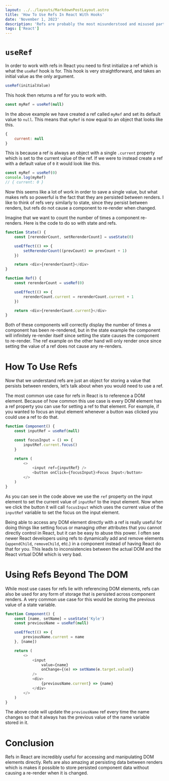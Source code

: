 ```yaml
---
layout: ../../layouts/MarkdownPostLayout.astro
title: 'How To Use Refs In React With Hooks'
date: 'November 1, 2023'
description: 'Refs are probably the most misunderstood and misused part of React. All too often, I see developers using refs to manipulate the DOM directly or work around React in someway which makes working with React much harder. In this article I am going to go over everything you need to know about refs in order to help you never make those ref mistakes.'
tags: ['React']
---
```


# `useRef`

In order to work with refs in React you need to first initialize a ref which is what the `useRef` hook is for. This hook is very straightforward, and takes an initial value as the only argument.

```js
useRef(initialValue)
```

This hook then returns a ref for you to work with.

```js
const myRef = useRef(null)
```

In the above example we have created a ref called `myRef` and set its default value to `null`. This means that `myRef` is now equal to an object that looks like this.

```js
{
	current: null
}
```

This is because a ref is always an object with a single `.current` property which is set to the current value of the ref. If we were to instead create a ref with a default value of `0` it would look like this.

```js
const myRef = useRef(0)
console.log(myRef)
// { current: 0 }
```

Now this seems like a lot of work in order to save a single value, but what makes refs so powerful is the fact that they are persisted between renders. I like to think of refs very similarly to state, since they persist between renders, but refs do not cause a component to re-render when changed.

Imagine that we want to count the number of times a component re-renders. Here is the code to do so with state and refs.

```js
function State() {
	const [rerenderCount, setRerenderCount] = useState(0)

	useEffect(() => {
		setRerenderCount((prevCount) => prevCount + 1)
	})

	return <div>{rerenderCount}</div>
}
```

```js
function Ref() {
	const rerenderCount = useRef(0)

	useEffect(() => {
		rerenderCount.current = rerenderCount.current + 1
	})

	return <div>{rerenderCount.current}</div>
}
```

Both of these components will correctly display the number of times a component has been re-rendered, but in the state example the component will infinitely re-render itself since setting the state causes the component to re-render. The ref example on the other hand will only render once since setting the value of a ref does not cause any re-renders.

# How To Use Refs

Now that we understand refs are just an object for storing a value that persists between renders, let’s talk about when you would need to use a ref.

The most common use case for refs in React is to reference a DOM element. Because of how common this use case is every DOM element has a ref property you can use for setting a ref to that element. For example, if you wanted to focus an input element whenever a button was clicked you could use a ref to do that.

```js
function Component() {
	const inputRef = useRef(null)

	const focusInput = () => {
		inputRef.current.focus()
	}

	return (
		<>
			<input ref={inputRef} />
			<button onClick={focusInput}>Focus Input</button>
		</>
	)
}
```

As you can see in the code above we use the `ref` property on the input element to set the current value of `inputRef` to the input element. Now when we click the button it will call `focusInput` which uses the current value of the `inputRef` variable to set the focus on the input element.

Being able to access any DOM element directly with a ref is really useful for doing things like setting focus or managing other attributes that you cannot directly control in React, but it can be easy to abuse this power. I often see newer React developers using refs to dynamically add and remove elements (`appendChild`, `removeChild`, etc.) in a component instead of having React do that for you. This leads to inconsistencies between the actual DOM and the React virtual DOM which is very bad.

# Using Refs Beyond The DOM

While most use cases for refs lie with referencing DOM elements, refs can also be used for any form of storage that is persisted across component renders. A very common use case for this would be storing the previous value of a state variable.

```js
function Component() {
	const [name, setName] = useState('Kyle')
	const previousName = useRef(null)

	useEffect(() => {
		previousName.current = name
	}, [name])

	return (
		<>
			<input
				value={name}
				onChange={(e) => setName(e.target.value)}
			/>
			<div>
				{previousName.current} => {name}
			</div>
		</>
	)
}
```

The above code will update the `previousName` ref every time the name changes so that it always has the previous value of the name variable stored in it.

# Conclusion

Refs in React are incredibly useful for accessing and manipulating DOM elements directly. Refs are also amazing at persisting data between renders which is makes it possible to store persisted component data without causing a re-render when it is changed.
